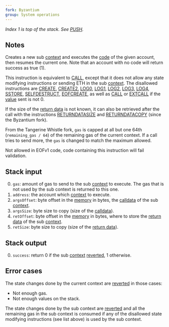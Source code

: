 ```yaml
---
fork: Byzantium
group: System operations
---
```


*Index 1 is top of the stack. See [PUSH](/#60).*

## Notes

Creates a new sub [context](/about) and executes the [code](/about) of the given account, then resumes the current one. Note that an account with no code will return success as true (1).

This instruction is equivalent to [CALL](/#F1), except that it does not allow any state modifying instructions or sending ETH in the sub [context](/about). The disallowed instructions are [CREATE](/#F0), [CREATE2](/#F5), [LOG0](/#A0), [LOG1](/#A1), [LOG2](/#A2), [LOG3](/#A3), [LOG4](/#A4), [SSTORE](/#55), [SELFDESTRUCT](/#FF), [EOFCREATE](/#EC), as well as [CALL](/#F1) or [EXTCALL](/#F8) if the [value](/#34) sent is not 0.

If the size of the [return data](/about) is not known, it can also be retrieved after the call with the instructions [RETURNDATASIZE](/#3D) and [RETURNDATACOPY](/#3E) (since the Byzantium fork).

From the Tangerine Whistle fork, `gas` is capped at all but one 64th (`remaining_gas / 64`) of the remaining gas of the current context. If a call tries to send more, the `gas` is changed to match the maximum allowed.

Not allowed in EOFv1 code, code containing this instruction will fail validation.

## Stack input

0. `gas`: amount of gas to send to the sub [context](/about) to execute. The gas that is not used by the sub context is returned to this one.
1. `address`: the account which [context](/about) to execute.
2. `argsOffset`: byte offset in the [memory](/about) in bytes, the [calldata](/about) of the sub [context](/about).
3. `argsSize`: byte size to copy (size of the [calldata](/about)).
4. `retOffset`: byte offset in the [memory](/about) in bytes, where to store the [return data](/about) of the sub [context](/about).
5. `retSize`: byte size to copy (size of the [return data](/about)).

## Stack output

0. `success`: return 0 if the sub [context](/about) [reverted](/#FD), 1 otherwise.

## Error cases

The state changes done by the current context are [reverted](#FD) in those cases:
- Not enough gas.
- Not enough values on the stack.

The state changes done by the sub context are [reverted](#FD) and all the remaining gas in the sub context is consumed if any of the disallowed state modifying instructions (see list above) is used by the sub context.